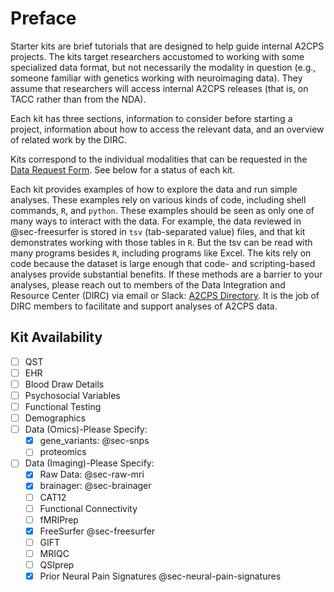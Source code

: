 # Preface {#sec-preface .unnumbered}

Starter kits are brief tutorials that are designed to help guide internal A2CPS projects. The kits target researchers accustomed to working with some specialized data format, but not necessarily the modality in question (e.g., someone familiar with genetics working with neuroimaging data). They assume that researchers will access internal A2CPS releases (that is, on TACC rather than from the NDA). 

Each kit has three sections, information to consider before starting a project, information about how to access the relevant data, and an overview of related work by the DIRC. 

Kits correspond to the individual modalities that can be requested in the [Data Request Form](https://a2cps.atlassian.net/wiki/spaces/WG/pages/5080456/Data+Sharing+Committee+Proposal+Meetings+Forms?preview=/5080456/5106943/Data%20Request%20Form_2023.pdf). See below for a status of each kit.

Each kit provides examples of how to explore the data and run simple analyses. These examples rely on various kinds of code, including shell commands, `R`, and `python`. These examples should be seen as only one of many ways to interact with the data. For example, the data reviewed in @sec-freesurfer is stored in `tsv` (tab-separated value) files, and that kit demonstrates working with those tables in `R`. But the tsv can be read with many programs besides `R`, including programs like Excel. The kits rely on code because the dataset is large enough that code- and scripting-based analyses provide substantial benefits. If these methods are a barrier to your analyses, please reach out to members of the Data Integration and Resource Center (DIRC) via email or Slack: [A2CPS Directory](https://a2cps.org/directory/). It is the job of DIRC members to facilitate and support analyses of A2CPS data.

## Kit Availability

- [ ] QST
- [ ] EHR
- [ ] Blood Draw Details
- [ ] Psychosocial Variables
- [ ] Functional Testing
- [ ] Demographics
- [ ] Data (Omics)-Please Specify:
  - [x] gene_variants: @sec-snps
  - [ ] proteomics
- [ ] Data (Imaging)-Please Specify:
  - [x] Raw Data: @sec-raw-mri
  - [x] brainager: @sec-brainager
  - [ ] CAT12
  - [ ] Functional Connectivity
  - [ ] fMRIPrep
  - [x] FreeSurfer @sec-freesurfer
  - [ ] GIFT
  - [ ] MRIQC
  - [ ] QSIprep
  - [x] Prior Neural Pain Signatures @sec-neural-pain-signatures
  